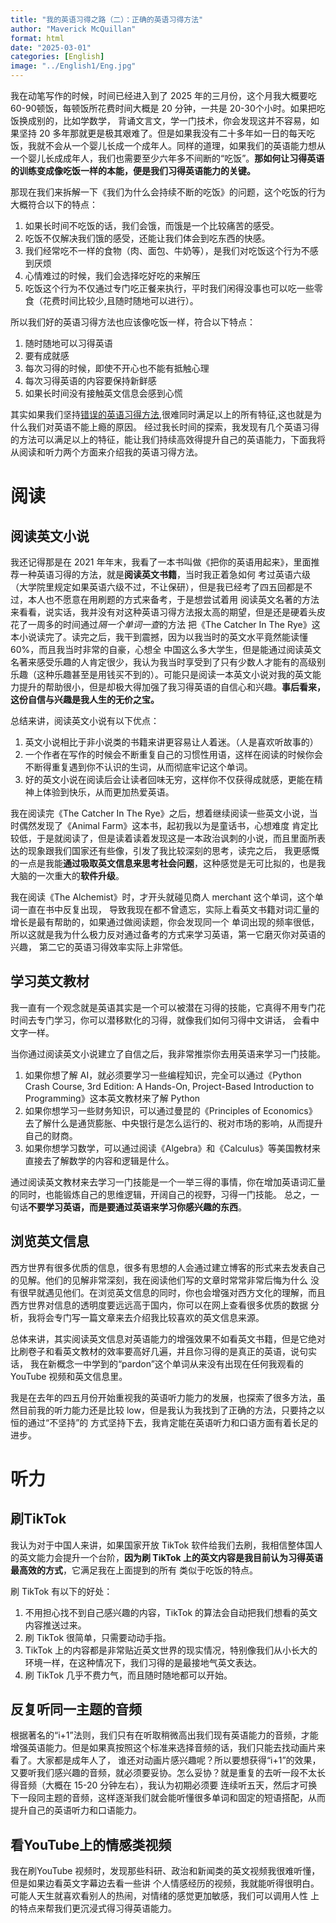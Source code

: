 ```yaml
---
title: "我的英语习得之路（二）：正确的英语习得方法"
author: "Maverick McQuillan"
format: html
date: "2025-03-01"
categories: [English]
image: "../English1/Eng.jpg"
---
```


我在动笔写作的时候，时间已经进入到了 2025 年的三月份，这个月我大概要吃 60-90顿饭，每顿饭所花费时间大概是 20 分钟，一共是 20-30个小时。如果把吃饭换成别的，比如学数学，
背诵文言文，学一门技术，你会发现这并不容易，如果坚持 20 多年那就更是极其艰难了。但是如果我没有二十多年如一日的每天吃饭，我就不会从一个婴儿长成一个成年人。同样的道理，如果我们的英语能力想从一个婴儿长成成年人，我们也需要至少六年多不间断的“吃饭”。<span style="color:(100,100,256);font-weight:bold">那如何让习得英语的训练变成像吃饭一样的本能，便是我们习得英语能力的关键。</span>

那现在我们来拆解一下《我们为什么会持续不断的吃饭》的问题，这个吃饭的行为大概符合以下的特点：

(@) 如果长时间不吃饭的话，我们会饿，而饿是一个比较痛苦的感受。
(@) 吃饭不仅解决我们饿的感受，还能让我们体会到吃东西的快感。
(@) 我们经常吃不一样的食物（肉、面包、牛奶等），是我们对吃饭这个行为不感到厌烦
(@) 心情难过的时候，我们会选择吃好吃的来解压
(@) 吃饭这个行为不仅通过专门吃正餐来执行，平时我们闲得没事也可以吃一些零食（花费时间比较少,且随时随地可以进行）。

所以我们好的英语习得方法也应该像吃饭一样，符合以下特点：

1. 随时随地可以习得英语
2. 要有成就感
3. 每次习得的时候，即使不开心也不能有抵触心理
4. 每次习得英语的内容要保持新鲜感
5. 如果长时间没有接触英文信息会感到心慌

其实如果我们坚持[错误的英语习得方法](../English1/index.qmd),很难同时满足以上的所有特征,这也就是为什么我们对英语不能上瘾的原因。
经过我长时间的探索，我发现有几个英语习得的方法可以满足以上的特征，能让我们持续高效得提升自己的英语能力，下面我将从阅读和听力两个方面来介绍我的英语习得方法。

# 阅读
## 阅读英文小说
我还记得那是在 2021 年年末，我看了一本书叫做《把你的英语用起来》，里面推荐一种英语习得的方法，就是**阅读英文书籍**，当时我正着急如何
考过英语六级（大学院里规定如果英语六级不过，不让保研），但是我已经考了四五回都是不过，本人也不愿意在用刷题的方式来备考，于是想尝试着用
阅读英文名著的方法来看看，说实话，我并没有对这种英语习得方法报太高的期望，但是还是硬着头皮花了一周多的时间通过*隔一个单词一查*的方法
把《The Catcher In The Rye》这本小说读完了。读完之后，我干到震撼，因为以我当时的英文水平竟然能读懂60%，而且我当时非常的自豪，心想全
中国这么多大学生，但是能通过阅读英文名著来感受乐趣的人肯定很少，我认为我当时享受到了只有少数人才能有的高级别乐趣（这种乐趣甚至是用钱买不到的）。可能只是阅读一本英文小说对我的英文能力提升的帮助很小，但是却极大得加强了我习得英语的自信心和兴趣。**事后看来，这份自信与兴趣是我人生的无价之宝。**

总结来讲，阅读英文小说有以下优点：

1. 英文小说相比于非小说类的书籍来讲更容易让人着迷。（人是喜欢听故事的）
2. 一个作者在写作的时候会不断重复自己的习惯性用语，这样在阅读的时候你会不断得重复遇到你不认识的生词，从而彻底牢记这个单词。
3. 好的英文小说在阅读后会让读者回味无穷，这样你不仅获得成就感，更能在精神上体验到快乐，从而更加热爱英语。

我在阅读完《The Catcher In The Rye》之后，想着继续阅读一些英文小说，当时偶然发现了《Animal Farm》这本书，起初我以为是童话书，心想难度
肯定比较低，于是就阅读了，但是读着读着发现这是一本政治讽刺的小说，而且里面所表达的现象跟我们国家还有些像，引发了我比较深刻的思考，读完之后，
我更感慨的一点是我能**通过吸取英文信息来思考社会问题**，这种感觉是无可比拟的，也是我大脑的一次重大的**软件升级**。

我在阅读《The Alchemist》时，才开头就碰见商人 merchant 这个单词，这个单词一直在书中反复出现，
导致我现在都不曾遗忘，实际上看英文书籍对词汇量的增长是最有帮助的，如果通过做阅读题，你会发现同一个
单词出现的频率很低，所以这就是我为什么极力反对通过备考的方式来学习英语，第一它磨灭你对英语的兴趣，
第二它的英语习得效率实际上非常低。

## 学习英文教材
我一直有一个观念就是英语其实是一个可以被潜在习得的技能，它真得不用专门花时间去专门学习，你可以潜移默化的习得，就像我们如何习得中文讲话，
会看中文字一样。

当你通过阅读英文小说建立了自信之后，我非常推崇你去用英语来学习一门技能。

1. 如果你想了解 AI，就必须要学习一些编程知识，完全可以通过《Python Crash Course, 3rd Edition: A Hands-On, Project-Based Introduction to Programming》这本英文教材来了解 Python
2. 如果你想学习一些财务知识，可以通过曼昆的《Principles of Economics》去了解什么是通货膨胀、中央银行是怎么运行的、税对市场的影响，从而提升自己的财商。
3. 如果你想学习数学，可以通过阅读《Algebra》和《Calculus》等美国教材来直接去了解数学的内容和逻辑是什么。

通过阅读英文教材来去学习一门技能是一个一举三得的事情，你在增加英语词汇量的同时，也能锻炼自己的思维逻辑，开阔自己的视野，习得一门技能。
总之，一句话**不要学习英语，而是要通过英语来学习你感兴趣的东西**。

## 浏览英文信息
西方世界有很多优质的信息，很多有思想的人会通过建立博客的形式来去发表自己的见解。他们的见解非常深刻，我在阅读他们写的文章时常常非常后悔为什么
没有很早就遇见他们。在浏览英文信息的同时，你也会增强对西方文化的理解，而且西方世界对信息的透明度要远远高于国内，你可以在网上查看很多优质的数据
分析，我将会专门写一篇文章来去介绍我比较喜欢的英文信息来源。

总体来讲，其实阅读英文信息对英语能力的增强效果不如看英文书籍，但是它绝对比刷卷子和看英文教材的效率要高好几遍，并且你习得的是真正的英语，说句实话，
我在新概念一中学到的“pardon”这个单词从来没有出现在任何我观看的 YouTube 视频和英文信息里。

我是在去年的四五月份开始重视我的英语听力能力的发展，也探索了很多方法，虽然目前我的听力能力还是比较 low，但是我认为我找到了正确的方法，只要持之以恒的通过“不坚持”的
方式坚持下去，我肯定能在英语听力和口语方面有着长足的进步。

# 听力

## 刷TikTok
我认为对于中国人来讲，如果国家开放 TikTok 软件给我们去刷，我相信整体国人的英文能力会提升一个台阶，**因为刷 TikTok 上的英文内容是我目前认为习得英语最高效的方式**，它满足我在上面提到的所有
类似于吃饭的特点。

刷 TikTok 有以下的好处：

1. 不用担心找不到自己感兴趣的内容，TikTok 的算法会自动把我们想看的英文内容推送过来。
2. 刷 TikTok 很简单，只需要动动手指。
3. TikTok 上的内容都是非常贴近英文世界的现实情况，特别像我们从小长大的环境一样，在这种情况下，我们习得的是最接地气英文表达。
4. 刷 TikTok 几乎不费力气，而且随时随地都可以开始。

## 反复听同一主题的音频
根据著名的“i+1”法则，我们只有在听取稍微高出我们现有英语能力的音频，才能增强英语能力。但是如果真按照这个标准来选择音频的话，我们只能去找动画片来看了。大家都是成年人了，
谁还对动画片感兴趣呢？所以要想获得“i+1”的效果，又要听我们感兴趣的音频，就必须要妥协。怎么妥协？就是重复的去听一段不太长得音频（大概在 15-20 分钟左右），我认为初期必须要
连续听五天，然后才可换下一段同主题的音频，这样逐渐我们就会能听懂很多单词和固定的短语搭配，从而提升自己的英语听力和口语能力。

## 看YouTube上的情感类视频
我在刷YouTube 视频时，发现那些科研、政治和新闻类的英文视频我很难听懂，但是如果边看英文字幕边去看一些讲
个人情感经历的视频，我就能听得很明白。可能人天生就喜欢看别人的热闹，对情绪的感觉更加敏感，我们可以调用人性
上的特点来帮我们更沉浸式得习得英语能力。